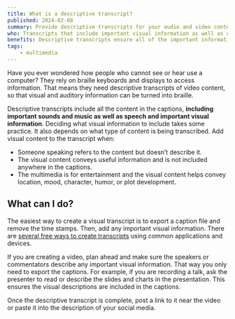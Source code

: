 ```yaml
---
title: What is a descriptive transcript?
published: 2024-02-08
summary: Provide descriptive transcripts for your audio and video content.
who: Transcripts that include important visual information as well as caption content help people who are deaf, blind and people who are deaf-blind.
benefits: Descriptive transcripts ensure all of the important information in your audio and video content is searchable.
tags:
    - multimedia
---
```



Have you ever wondered how people who cannot see or hear use a computer? They rely on braille keyboards and displays to access information. That means they need descriptive transcripts of video content, so that visual and auditory information can be turned into braille. 

Descriptive transcripts include all the content in the captions, **including important sounds and music as well as speech and important visual information**. Deciding what visual information to include takes some practice. It also depends on what type of content is being transcribed. Add visual content to the transcript when:

- Someone speaking refers to the content but doesn’t describe it.
- The visual content conveys useful information and is not included anywhere in the captions.
- The multimedia is for entertainment and the visual content helps convey location,  mood, character, humor, or plot development.

## What can I do?

The easiest way to create a visual transcript is to export a caption file and remove the time stamps. Then, add any important visual information. There are [several free ways to create transcripts](/blog/free-transcription/) using common applications and devices.

If you are creating a video, plan ahead and make sure the speakers or commentators describe any important visual information. That way you only need to export the captions. For example, if you are recording a talk, ask the presenter to read or describe the slides and charts in the presentation. This ensures the visual descriptions are included in the captions. 

Once the descriptive transcript is complete, post a link to it near the video or paste it into the description of your social media.